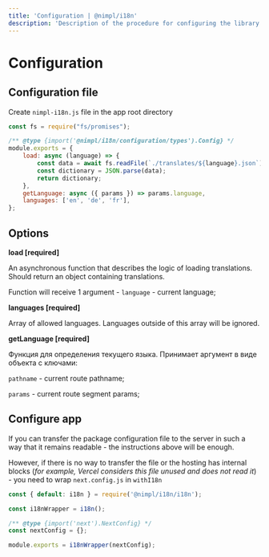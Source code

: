 ```yaml
---
title: 'Configuration | @nimpl/i18n'
description: 'Description of the procedure for configuring the library for next.js @nimpl/i18n'
---
```


# Configuration

## Configuration file

Create `nimpl-i18n.js` file in the app root directory

```js filename="/nimpl-i18n.js"
const fs = require("fs/promises");

/** @type {import('@nimpl/i18n/configuration/types').Config} */
module.exports = {
    load: async (language) => {
        const data = await fs.readFile(`./translates/${language}.json`);
        const dictionary = JSON.parse(data);
        return dictionary;
    },
    getLanguage: async ({ params }) => params.language,
    languages: ['en', 'de', 'fr'],
};
```

## Options

**load [required]**

An asynchronous function that describes the logic of loading translations. Should return an object containing translations.

Function will receive 1 argument - `language` - current language;

**languages [required]**

Array of allowed languages. Languages outside of this array will be ignored.

**getLanguage [required]**

Функция для определения текущего языка. Принимает аргумент в виде объекта с ключами:

`pathname` - current route pathname;

`params` - current route segment params;

## Configure app

If you can transfer the package configuration file to the server in such a way that it remains readable - the instructions above will be enough.

However, if there is no way to transfer the file or the hosting has internal blocks (*for example, Vercel considers this file unused and does not read it*) - you need to wrap `next.config.js` in `withI18n`

```js filename="/next.config.js"
const { default: i18n } = require('@nimpl/i18n/i18n');

const i18nWrapper = i18n();

/** @type {import('next').NextConfig} */
const nextConfig = {};

module.exports = i18nWrapper(nextConfig);
```
